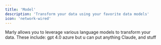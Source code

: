 ```yaml
---
title: 'Model'
description: 'Transform your data using your favorite data models'
icon: 'network-wired'
---
```


Marly allows you to leverage various language models to transform your data. These include:
gpt 4.0 azure but u can put anything 
Claude, and stuff 
